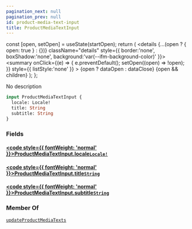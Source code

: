 ```yaml
---
pagination_next: null
pagination_prev: null
id: product-media-text-input
title: ProductMediaTextInput
---
```









  const [open, setOpen] = useState(startOpen);
  return (
    <details {...(open ? { open: true } : {})} className="details" style={{ border:'none', boxShadow:'none', background:'var(--ifm-background-color)' }}>
      <summary
        onClick={(e) => {
          e.preventDefault();
          setOpen((open) => !open);
        }}
        style={{ listStyle:'none' }}
      >
      {open ? dataOpen : dataClose}
      </summary>
      {open && children}
    </details>
  );
};








No description


```graphql
input ProductMediaTextInput {
  locale: Locale!
  title: String
  subtitle: String
}
```




### Fields

#### [<code style={{ fontWeight: 'normal' }}>ProductMediaTextInput.<b>locale</b></code>](#)<Bullet />[`Locale!`](/types/scalars/locale.mdx) <Badge class="badge badge--secondary" text="non-null"/> <Badge class="badge badge--secondary" text="scalar"/> 



#### [<code style={{ fontWeight: 'normal' }}>ProductMediaTextInput.<b>title</b></code>](#)<Bullet />[`String`](/types/scalars/string.mdx) <Badge class="badge badge--secondary" text="scalar"/> 



#### [<code style={{ fontWeight: 'normal' }}>ProductMediaTextInput.<b>subtitle</b></code>](#)<Bullet />[`String`](/types/scalars/string.mdx) <Badge class="badge badge--secondary" text="scalar"/> 







### Member Of

[`updateProductMediaTexts`](/operations/mutations/update-product-media-texts.mdx)  <Badge class="badge badge--secondary" text="mutation"/>

